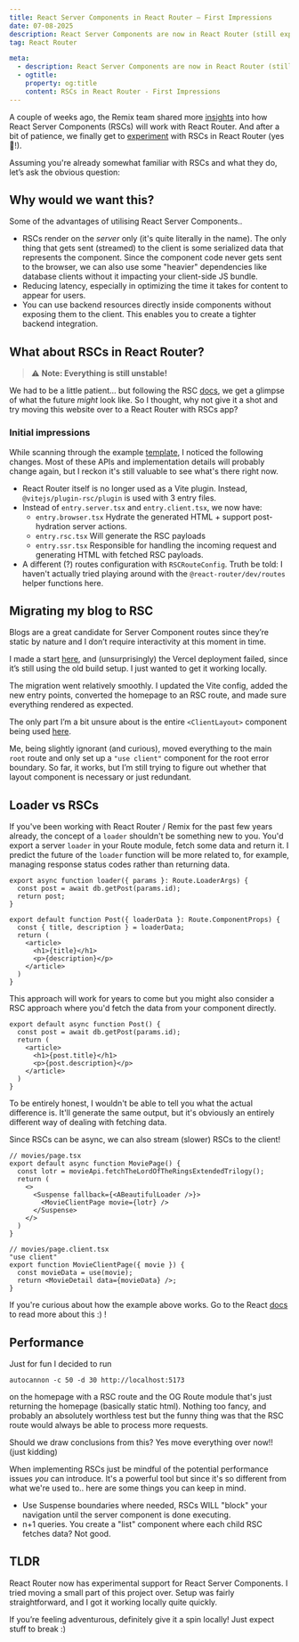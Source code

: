 ```yaml
---
title: React Server Components in React Router – First Impressions
date: 07-08-2025
description: React Server Components are now in React Router (still experimental). See how they work and what they mean for server rendering and faster pages.
tag: React Router

meta:
  - description: React Server Components are now in React Router (still experimental). See how they work and what they mean for server rendering and faster pages.
  - ogtitle:
    property: og:title
    content: RSCs in React Router - First Impressions
---
```


A couple of weeks ago, the Remix team shared more [insights](https://remix.run/blog/react-router-and-react-server-components) into how React Server Components (RSCs) will work with React Router. And after a bit of patience, we finally get to [experiment](https://reactrouter.com/changelog#v770) with RSCs in React Router (yes 🎉!).

Assuming you're already somewhat familiar with RSCs and what they do, let’s ask the obvious question:

## Why would we want this?

Some of the advantages of utilising React Server Components..

- RSCs render on the _server_ only (it's quite literally in the name). The only thing that gets sent (streamed) to the client is some serialized data that represents the component. Since the component code never gets sent to the browser, we can also use some "heavier" dependencies like database clients without it impacting your client-side JS bundle.
- Reducing latency, especially in optimizing the time it takes for content to appear for users.
- You can use backend resources directly inside components without exposing them to the client. This enables you to create a tighter backend integration.

## What about RSCs in React Router?

> ⚠️ **Note: Everything is still unstable!**

We had to be a little patient… but following the RSC [docs](https://reactrouter.com/how-to/react-server-components), we get a glimpse of what the future _might_ look like. So I thought, why not give it a shot and try moving this website over to a React Router with RSCs app?

### Initial impressions

While scanning through the example [template](https://github.com/remix-run/react-router-templates/commit/2fb1d62477a1c3ffa36969419c4aa0921a0d6aa9), I noticed the following changes. Most of these APIs and implementation details will probably change again, but I reckon it's still valuable to see what's there right now.

- React Router itself is no longer used as a Vite plugin. Instead, `@vitejs/plugin-rsc/plugin` is used with 3 entry files.
- Instead of `entry.server.tsx` and `entry.client.tsx`, we now have:
  - `entry.browser.tsx` Hydrate the generated HTML + support post-hydration server actions.
  - `entry.rsc.tsx` Will generate the RSC payloads
  - `entry.ssr.tsx` Responsible for handling the incoming request and generating HTML with fetched RSC payloads.
- A different (?) routes configuration with `RSCRouteConfig`. Truth be told: I haven't actually tried playing around with the `@react-router/dev/routes` helper functions here.

## Migrating my blog to RSC

Blogs are a great candidate for Server Component routes since they’re static by nature and I don’t require interactivity at this moment in time.

I made a start [here](https://github.com/RaphaelBronsveld/raphaelbronsveld.com/commit/dd76bb03ef3d9fe453a748584f57d2b381246cf6), and (unsurprisingly) the Vercel deployment failed, since it’s still using the old build setup. I just wanted to get it working locally.

The migration went relatively smoothly. I updated the Vite config, added the new entry points, converted the homepage to an RSC route, and made sure everything rendered as expected.

The only part I’m a bit unsure about is the entire `<ClientLayout>` component being used [here](https://github.com/remix-run/react-router-templates/commit/2fb1d62477a1c3ffa36969419c4aa0921a0d6aa9#diff-a1ea4cd0c7d6d0fa0875c00b1a6eca71c5861ab752acac644961d11a75301710R9-R10).

Me, being slightly ignorant (and curious), moved everything to the main `root` route and only set up a `"use client"` component for the root error boundary. So far, it works, but I’m still trying to figure out whether that layout component is necessary or just redundant.

## Loader vs RSCs

If you've been working with React Router / Remix for the past few years already, the concept of a `loader` shouldn't be something new to you. You'd export a server `loader` in your Route module, fetch some data and return it. I predict the future of the `loader` function will be more related to, for example, managing response status codes rather than returning data.

```tsx
export async function loader({ params }: Route.LoaderArgs) {
  const post = await db.getPost(params.id);
  return post;
}

export default function Post({ loaderData }: Route.ComponentProps) {
  const { title, description } = loaderData;
  return (
    <article>
      <h1>{title}</h1>
      <p>{description}</p>
    </article>
  )
}
```

This approach will work for years to come but you might also consider a RSC approach where you'd fetch the data from your component directly.

```tsx
export default async function Post() {
  const post = await db.getPost(params.id);
  return (
    <article>
      <h1>{post.title}</h1>
      <p>{post.description}</p>
    </article>
  )
}
```

To be entirely honest, I wouldn't be able to tell you what the actual difference is. It'll generate the same output, but it's obviously an entirely different way of dealing with fetching data.

Since RSCs can be async, we can also stream (slower) RSCs to the client!

```tsx
// movies/page.tsx
export default async function MoviePage() {
  const lotr = movieApi.fetchTheLordOfTheRingsExtendedTrilogy();
  return (
    <>
      <Suspense fallback={<ABeautifulLoader />}>
        <MovieClientPage movie={lotr} />
      </Suspense>
    </>
  )
}

// movies/page.client.tsx
"use client"
export function MovieClientPage({ movie }) {
  const movieData = use(movie);
  return <MovieDetail data={movieData} />;
}
```

If you're curious about how the example above works. Go to the React [docs](https://react.dev/reference/react/use#streaming-data-from-server-to-client) to read more about this :) !

## Performance

Just for fun I decided to run
```shell
autocannon -c 50 -d 30 http://localhost:5173
```
on the homepage with a RSC route and the OG Route module that's just returning the homepage (basically static html). Nothing too fancy, and probably an absolutely worthless test but the funny thing was that the RSC route would always be able to process more requests.

Should we draw conclusions from this? Yes move everything over now!! (just kidding)

When implementing RSCs just be mindful of the potential performance issues _you_ can introduce. It's a powerful tool but since it's so different from what we're used to.. here are some things you can keep in mind.

- Use Suspense boundaries where needed, RSCs WILL "block" your navigation until the server component is done executing.
- n+1 queries. You create a "list" component where each child RSC fetches data? Not good.

## TLDR

React Router now has experimental support for React Server Components. I tried moving a small part of this project over. Setup was fairly straightforward, and I got it working locally quite quickly.

If you’re feeling adventurous, definitely give it a spin locally! Just expect stuff to break :)